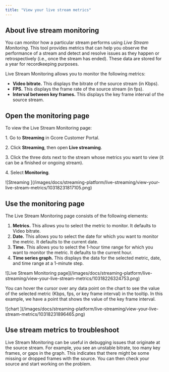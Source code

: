 ---
title: "View your live stream metrics"
---

## About live stream monitoring

You can monitor how a particular stream performs using _Live Stream Monitoring_. This tool provides metrics that can help you observe the performance of a stream and detect and resolve issues as they happen or retrospectively (i.e., once the stream has ended). These data are stored for a year for recordkeeping purposes.

Live Stream Monitoring allows you to monitor the following metrics:

  * **Video bitrate.** This displays the bitrate of the source stream (in Kbps).
  * **FPS.** This displays the frame rate of the source stream (in fps).
  * **Interval between key frames.** This displays the key frame interval of the source stream.



## Open the monitoring page

To view the Live Stream Monitoring page:

1\. Go to **Streaming** in Gcore Customer Portal.

2\. Click **Streaming**, then open **Live streaming**.

3\. Click the three dots next to the stream whose metrics you want to view (it can be a finished or ongoing stream).

4\. Select **Monitoring**.


<Frame>![Streaming ](/images/docs/streaming-platform/live-streaming/view-your-live-stream-metrics/10318231817105.png)</Frame>



## Use the monitoring page

The Live Stream Monitoring page consists of the following elements:

  1. **Metrics.** This allows you to select the metric to monitor. It defaults to Video bitrate.
  2. **Date.** This allows you to select the date for which you want to monitor the metric. It defaults to the current date.
  3. **Time.** This allows you to select the 1-hour time range for which you want to monitor the metric. It defaults to the current hour.
  4. **Time series graph.** This displays the data for the selected metric, date, and time range at a 1-minute step.


<Frame>![Live Stream Monitoring page](/images/docs/streaming-platform/live-streaming/view-your-live-stream-metrics/10318226324753.png)</Frame>



You can hover the cursor over any data point on the chart to see the value of the selected metric (Kbps, fps, or key frame interval) in the tooltip. In this example, we have a point that shows the value of the key frame interval.


<Frame>![chart ](/images/docs/streaming-platform/live-streaming/view-your-live-stream-metrics/10318231896465.png)</Frame>



## Use stream metrics to troubleshoot

Live Stream Monitoring can be useful in debugging issues that originate at the source stream. For example, you see an unstable bitrate, too many key frames, or gaps in the graph. This indicates that there might be some missing or dropped frames with the source. You can then check your source and start working on the problem.
